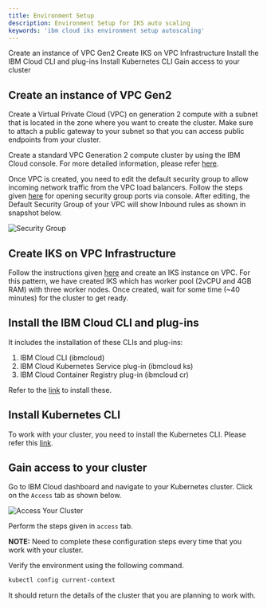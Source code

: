 ```yaml
---
title: Environment Setup
description: Environment Setup for IKS auto scaling
keywords: 'ibm cloud iks environment setup autoscaling'
---
```


<AnchorLinks small>
  <AnchorLink>Create an instance of VPC Gen2</AnchorLink>
  <AnchorLink>Create IKS on VPC Infrastructure</AnchorLink>
  <AnchorLink>Install the IBM Cloud CLI and plug-ins</AnchorLink>
  <AnchorLink>Install Kubernetes CLI</AnchorLink>
  <AnchorLink>Gain access to your cluster</AnchorLink>
</AnchorLinks>

## Create an instance of VPC Gen2

Create a Virtual Private Cloud (VPC) on generation 2 compute with a subnet that is located in the zone where you want to create the cluster. Make sure to attach a public gateway to your subnet so that you can access public endpoints from your cluster.

Create a standard VPC Generation 2 compute cluster by using the IBM Cloud console. For more detailed information, please refer 
[here](https://cloud.ibm.com/docs/vpc?topic=vpc-creating-a-vpc-using-the-ibm-cloud-console). 

Once VPC is created, you need to edit the default security group to allow incoming network traffic from the VPC load balancers. Follow the steps given [here](https://cloud.ibm.com/docs/containers?topic=containers-vpc-firewall#security_groups_ui)
for opening security group ports via console. 
After editing, the Default Security Group of your VPC will show Inbound rules as shown in snapshot below.

![Security Group](./images/vpc-security-group.png) 

## Create IKS on VPC Infrastructure

Follow the instructions given [here](https://cloud.ibm.com/docs/containers?topic=containers-getting-started#vpc-classic-gs) and create an IKS instance on VPC. For this pattern, we have created IKS which has worker pool (2vCPU and 4GB RAM) with three worker nodes. Once created, wait for some time (~40 minutes) for the cluster to get ready. 

## Install the IBM Cloud CLI and plug-ins

It includes the installation of these CLIs and plug-ins:

  1. IBM Cloud CLI (ibmcloud)
  2. IBM Cloud Kubernetes Service plug-in (ibmcloud ks)
  3. IBM Cloud Container Registry plug-in (ibmcloud cr)

Refer to the [link](https://cloud.ibm.com/docs/containers?topic=containers-cs_cli_install#cs_cli_install_steps) to install these.

## Install Kubernetes CLI

To work with your cluster, you need to install the Kubernetes CLI. Please refer this [link](https://cloud.ibm.com/docs/containers?topic=containers-cs_cli_install#kubectl). 

## Gain access to your cluster

Go to IBM Cloud dashboard and navigate to your Kubernetes cluster. Click on the `Access` tab as shown below.

![Access Your Cluster](./images/access-cluster.png) 

Perform the steps given in `access` tab.

<InlineNotification>

**NOTE:**
Need to complete these configuration steps every time that you work with your cluster.

</InlineNotification>

Verify the environment using the following command.

```bash
kubectl config current-context
```

It should return the details of the cluster that you are planning to work with.

